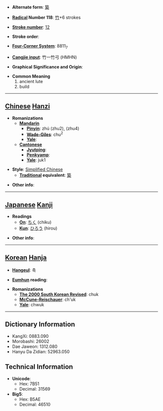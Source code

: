 * '''Alternate form''': [[築]]

* '''[[Wiktionary:Chinese radical index| Radical]] Number 118''': [[Wiktionary:Chinese radical index 竹|竹]]+6 strokes

* '''[[Wiktionary:Chinese total strokes index|Stroke number]]''': [[Wiktionary:Chinese total strokes index 12|12]]

* '''Stroke order''': 

* '''[[Wiktionary:Chinese four corner index|Four-Corner System]]''': 8811<sub>7</sub>

* '''[[Wiktionary:Chinese Cangjie index|Cangjie input]]''': 竹一竹弓 (HMHN)

* '''Graphical Significance and Origin''': 

* '''Common Meaning'''
*#ancient lute
*# build


----

== [[Chinese]] [[Hanzi]] ==

* '''Romanizations'''
** '''[[Mandarin]]'''
*** '''[[Pinyin]]''': zhú (zhu2), (zhu4)
*** '''[[Wade-Giles]]''': chu<sup>2</sup>
*** '''[[Yale]]''': 
** '''[[Cantonese]]'''
*** '''[[Jyutping]]''':
*** '''[[Penkyamp]]''': 
*** '''[[Yale]]''': juk1

* '''Style''': [[Simplified Chinese]] 
** '''[[Traditional Chinese|Traditional]] equivalent''': [[築]]

* '''Other info''': 

----

== [[Japanese]] [[Kanji]] ==

* '''Readings'''
** '''[[On]]''': [[ちく]] (chiku)
** '''[[Kun]]''': [[ひろう]] (hirou)

* '''Other info''':  

----

== [[Korean]] [[Hanja]] ==

* '''[[Hangeul]]''': 축

* '''[[Eumhun]] reading''': 

* '''Romanizations'''
** '''[[The 2000 South Korean Revised Romanization|The 2000 South Korean Revised]]''': chuk
** '''[[McCune-Reischauer]]''': ch'uk
** '''[[Yale]]''': chwuk

----

== Dictionary Information ==

* KangXi: 0883.090
* Morobashi: 26002
* Dae Jaweon: 1312.080
* Hanyu Da Zidian: 52963.050

== Technical Information ==

* '''Unicode''':
** Hex: 7B51
** Decimal: 31569
* '''Big5''':
** Hex: B5AE
** Decimal: 46510
